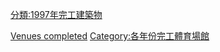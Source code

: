 {{10years|20世紀|完工體育場館|1997|各年份完工體育場館}}
{{Commons category|Sports venues built in 1997}}

[[Category:1997年體育|Venues completed]]
[[分類:1997年完工建築物|分類:1997年完工建築物]]
[[Category:各年份完工體育場館|Category:各年份完工體育場館]]